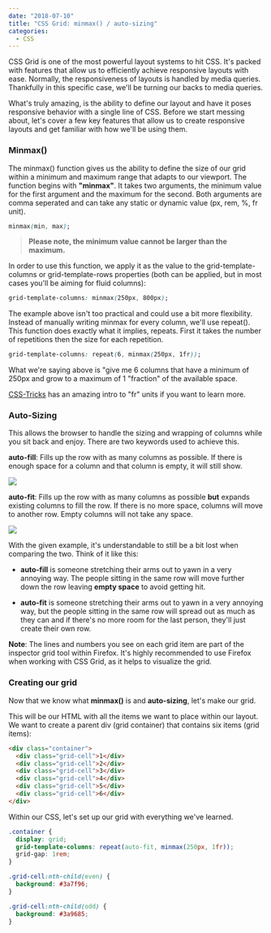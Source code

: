 ```yaml
---
date: "2018-07-10"
title: "CSS Grid: minmax() / auto-sizing"
categories:
  - CSS
---
```


CSS Grid is one of the most powerful layout systems to hit CSS. 
It's packed with features that allow us to efficiently achieve responsive
 layouts with ease. Normally, the responsiveness of layouts is handled by 
 media queries. Thankfully in this specific case, we'll be turning our 
 backs to media queries.

What's truly amazing, is the ability to define our layout and have 
it poses responsive behavior with a single line of CSS. Before we 
start messing about, let's cover a few key features that allow us 
to create responsive layouts and get familiar with how we'll be 
using them.

### Minmax()

The minmax() function gives us the ability to define the size of 
our grid within a minimum and maximum range that adapts to our 
viewport. The function begins with **"minmax"**. It takes two 
arguments, the minimum value for the first argument and the 
maximum for the second. Both arguments are comma seperated and
 can take any static or dynamic value (px, rem, %, fr unit).

 ```css
minmax(min, max);
```

>**Please note, the minimum value cannot be larger than the maximum.**

In order to use this function, we apply it as the value to the 
grid-template-columns or grid-template-rows properties 
(both can be applied, but in most cases you'll be aiming for 
fluid columns):

```css
grid-template-columns: minmax(250px, 800px);
```

The example above isn't too practical and could use a bit more 
flexibility. Instead of manually writing minmax for every 
column, we'll use repeat(). This function does exactly what 
it implies, repeats. First it takes the number of repetitions 
then the size for each repetition.

```css
grid-template-columns: repeat(6, minmax(250px, 1fr));
```

What we're saying above is "give me 6 columns that have a minimum 
of 250px and grow to a maximum of 1 "fraction" of the available space.

[CSS-Tricks](https://css-tricks.com/introduction-fr-css-unit/) has 
an amazing intro to "fr" units if you want to learn more. 

### Auto-Sizing

This allows the browser to handle the sizing and wrapping of columns 
while you sit back and enjoy. There are two keywords used to achieve 
this. 

**auto-fill**: Fills up the row with as many 
columns as possible. If there is enough space for a column and that 
column is empty, it will still show. 

![](./auto-fill.png)

**auto-fit**: Fills up the row with as many columns as possible **but** 
expands existing columns to fill the row. If there is no more space, columns 
will move to another row. Empty columns will not take any space. 

![](./auto-fit.png)

With the given example, it's understandable to still be a bit lost when comparing 
the two. Think of it like this: 

- **auto-fill** is someone stretching their arms out to yawn in a 
very annoying way. The people sitting in the same row will move 
further down the row leaving **empty space** to avoid getting hit. 

- **auto-fit** is someone stretching their arms out to yawn in a 
very annoying way, but the people sitting in the same row will 
spread out as much as they can and if there's no more room for 
the last person, they'll just create their own row. 

**Note**: The lines and numbers you see on each grid item are 
part of the inspector grid tool within Firefox. It's highly 
recommended to use Firefox when working with CSS Grid, as it 
helps to visualize the grid.

### Creating our grid

Now that we know what **minmax()** is and **auto-sizing**, 
let's make our grid. 

This will be our HTML with all the items we want to place 
within our layout. We want to create a parent div (grid container) 
that contains six items (grid items):

```html
<div class="container">
  <div class="grid-cell">1</div>
  <div class="grid-cell">2</div>
  <div class="grid-cell">3</div>
  <div class="grid-cell">4</div>
  <div class="grid-cell">5</div>
  <div class="grid-cell">6</div>
</div>
```

Within our CSS, let's set up our grid with everything we've learned.

```css
.container {
  display: grid;
  grid-template-columns: repeat(auto-fit, minmax(250px, 1fr));
  grid-gap: 1rem; 
}

.grid-cell:nth-child(even) {
  background: #3a7f96;
}

.grid-cell:nth-child(odd) {
  background: #3a9685;
}
```